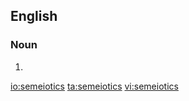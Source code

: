 ==English==

===Noun===
{{en-noun|-}}

# {{alternative spelling of|semiotics}}

[[io:semeiotics]]
[[ta:semeiotics]]
[[vi:semeiotics]]